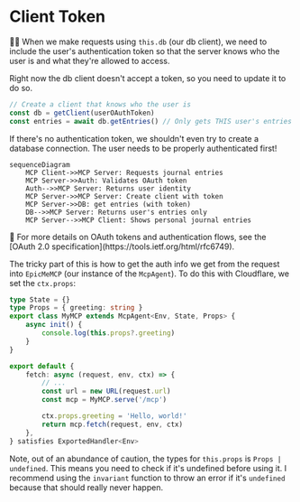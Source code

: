 # Client Token

<EpicVideo url="https://www.epicai.pro/workshops/day-7-8-mcp-auth/client-token-st24u" />

👨‍💼 When we make requests using `this.db` (our db client), we need to include the user's authentication token so that the server knows who the user is and what they're allowed to access.

Right now the db client doesn't accept a token, so you need to update it to do so.

```ts
// Create a client that knows who the user is
const db = getClient(userOAuthToken)
const entries = await db.getEntries() // Only gets THIS user's entries
```

<callout-warning class="important">
	If there's no authentication token, we shouldn't even try to create a database
	connection. The user needs to be properly authenticated first!
</callout-warning>

```mermaid
sequenceDiagram
    MCP Client->>MCP Server: Requests journal entries
    MCP Server->>Auth: Validates OAuth token
    Auth-->>MCP Server: Returns user identity
    MCP Server->>MCP Server: Create client with token
    MCP Server->>DB: get entries (with token)
    DB-->>MCP Server: Returns user's entries only
    MCP Server-->>MCP Client: Shows personal journal entries
```

<callout-muted>
	📜 For more details on OAuth tokens and authentication flows, see the [OAuth
	2.0 specification](https://tools.ietf.org/html/rfc6749).
</callout-muted>

The tricky part of this is how to get the auth info we get from the request into `EpicMeMCP` (our instance of the `McpAgent`). To do this with Cloudflare, we set the `ctx.props`:

```ts lines=1-3,5,15
type State = {}
type Props = { greeting: string }
export class MyMCP extends McpAgent<Env, State, Props> {
	async init() {
		console.log(this.props?.greeting)
	}
}

export default {
	fetch: async (request, env, ctx) => {
		// ...
		const url = new URL(request.url)
		const mcp = MyMCP.serve('/mcp')

		ctx.props.greeting = 'Hello, world!'
		return mcp.fetch(request, env, ctx)
	},
} satisfies ExportedHandler<Env>
```

Note, out of an abundance of caution, the types for `this.props` is `Props | undefined`. This means you need to check if it's undefined before using it. I recommend using the `invariant` function to throw an error if it's `undefined` because that should really never happen.

